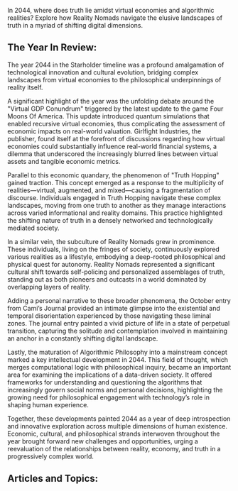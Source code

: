 In 2044, where does truth lie amidst virtual economies and algorithmic realities? Explore how Reality Nomads navigate the elusive landscapes of truth in a myriad of shifting digital dimensions.


## The Year In Review:
The year 2044 in the Starholder timeline was a profound amalgamation of technological innovation and cultural evolution, bridging complex landscapes from virtual economies to the philosophical underpinnings of reality itself.

A significant highlight of the year was the unfolding debate around the "Virtual GDP Conundrum" triggered by the latest update to the game Four Moons Of America. This update introduced quantum simulations that enabled recursive virtual economies, thus complicating the assessment of economic impacts on real-world valuation. Girlfight Industries, the publisher, found itself at the forefront of discussions regarding how virtual economies could substantially influence real-world financial systems, a dilemma that underscored the increasingly blurred lines between virtual assets and tangible economic metrics.

Parallel to this economic quandary, the phenomenon of "Truth Hopping" gained traction. This concept emerged as a response to the multiplicity of realities—virtual, augmented, and mixed—causing a fragmentation of discourse. Individuals engaged in Truth Hopping navigate these complex landscapes, moving from one truth to another as they manage interactions across varied informational and reality domains. This practice highlighted the shifting nature of truth in a densely networked and technologically mediated society.

In a similar vein, the subculture of Reality Nomads grew in prominence. These individuals, living on the fringes of society, continuously explored various realities as a lifestyle, embodying a deep-rooted philosophical and physical quest for autonomy. Reality Nomads represented a significant cultural shift towards self-policing and personalized assemblages of truth, standing out as both pioneers and outcasts in a world dominated by overlapping layers of reality.

Adding a personal narrative to these broader phenomena, the October entry from Cami’s Journal provided an intimate glimpse into the existential and temporal disorientation experienced by those navigating these liminal zones. The journal entry painted a vivid picture of life in a state of perpetual transition, capturing the solitude and contemplation involved in maintaining an anchor in a constantly shifting digital landscape.

Lastly, the maturation of Algorithmic Philosophy into a mainstream concept marked a key intellectual development in 2044. This field of thought, which merges computational logic with philosophical inquiry, became an important area for examining the implications of a data-driven society. It offered frameworks for understanding and questioning the algorithms that increasingly govern social norms and personal decisions, highlighting the growing need for philosophical engagement with technology’s role in shaping human experience.

Together, these developments painted 2044 as a year of deep introspection and innovative exploration across multiple dimensions of human existence. Economic, cultural, and philosophical strands interwoven throughout the year brought forward new challenges and opportunities, urging a reevaluation of the relationships between reality, economy, and truth in a progressively complex world.

## Articles and Topics:

